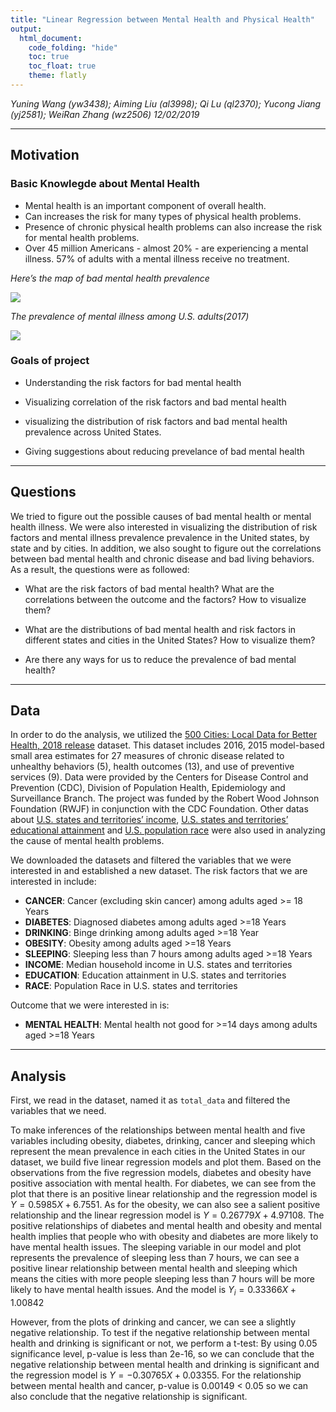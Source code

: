 ```yaml
---
title: "Linear Regression between Mental Health and Physical Health"
output: 
  html_document:
    code_folding: "hide"
    toc: true
    toc_float: true
    theme: flatly
---
```


*Yuning Wang (yw3438); Aiming Liu (al3998); Qi Lu (ql2370); Yucong Jiang (yj2581); WeiRan Zhang (wz2506)*
*12/02/2019*

***

## Motivation

### Basic Knowlegde about Mental Health

 - Mental health is an important component of overall health.
 - Can increases the risk for many types of physical health problems.
 - Presence of chronic physical health problems can also increase the risk for mental health problems.
 - Over 45 million Americans - almost 20% - are experiencing a mental illness. 57% of adults with a mental illness receive no treatment.
 
*Here's the map of bad mental health prevalence*

![](map.png)
 
*The prevalence of mental illness among U.S. adults(2017)*

![](prevalence of mental illness.png)
 
### Goals of project

 - Understanding the risk factors for bad mental health
 
 - Visualizing correlation of the risk factors and bad mental health
 
 - visualizing the distribution of risk factors and bad mental health prevalence across United States.
 
 - Giving suggestions about reducing prevelance of bad mental health

***

## Questions

We tried to figure out the possible causes of bad mental health or mental health illness. We were also interested in visualizing the distribution of risk factors and mental illness prevalence prevalence in the United states, by state and by cities. In addition, we also sought to figure out the correlations between bad mental health and chronic disease and bad living behaviors. As a result, the questions were as followed:

  - What are the risk factors of bad mental health? What are the correlations between the outcome and the factors? How to visualize them?
  
  - What are the distributions of bad mental health and risk factors in different states and cities in the United States? How to visualize them?
  
  - Are there any ways for us to reduce the prevalence of bad mental health?
  
***

## Data

In order to do the analysis, we utilized the [500 Cities: Local Data for Better Health, 2018 release](https://chronicdata.cdc.gov/500-Cities/500-Cities-Local-Data-for-Better-Health-2018-relea/6vp6-wxuq/data) dataset. This dataset includes 2016, 2015 model-based small area estimates for 27 measures of chronic disease related to unhealthy behaviors (5), health outcomes (13), and use of preventive services (9). Data were provided by the Centers for Disease Control and Prevention (CDC), Division of Population Health, Epidemiology and Surveillance Branch. The project was funded by the Robert Wood Johnson Foundation (RWJF) in conjunction with the CDC Foundation. Other datas about [U.S. states and territories' income](https://en.wikipedia.org/wiki/List_of_U.S._states_and_territories_by_income), [U.S. states and territories' educational attainment](https://en.wikipedia.org/wiki/List_of_U.S._states_and_territories_by_educational_attainment) and [U.S. population race](https://www.census.gov/newsroom/facts-for-features/2016/cb16-ff01.html) were also used in analyzing the cause of mental health problems.

We downloaded the datasets and filtered the variables that we were interested in and established a new dataset. The risk factors that we are interested in include:

 - **CANCER**: Cancer (excluding skin cancer) among adults aged >= 18 Years
 - **DIABETES**: Diagnosed diabetes among adults aged >=18 Years
 - **DRINKING**: Binge drinking among adults aged >=18 Year
 - **OBESITY**: Obesity among adults aged >=18 Years
 - **SLEEPING**: Sleeping less than 7 hours among adults aged >=18 Years
 - **INCOME**: Median household income in U.S. states and territories
 - **EDUCATION**: Education attainment in U.S. states and territories
 - **RACE**: Population Race in U.S. states and territories
 
Outcome that we were interested in is:
 
 - **MENTAL HEALTH**: Mental health not good for >=14 days among adults aged >=18 Years

***

## Analysis 

First, we read in the dataset, named it as `total_data` and filtered the variables that we need.

To make inferences of the relationships between mental health and five variables including obesity, diabetes, drinking, cancer and sleeping which represent the mean prevalence in each cities in the United States in our dataset, we build five linear regression models and plot them. Based on the observations from the five regression models, diabetes and obesity have positive association with mental health. For diabetes, we can see from the plot that there is an positive linear relationship and the regression model is $Y = 0.5985X + 6.7551$. As for the obesity, we can also see a salient positive relationship and the linear regression model is $Y = 0.26779X + 4.97108$. The positive relationships of diabetes and mental health and obesity and mental health implies that people who with obesity and diabetes are more likely to have mental health issues. The sleeping variable in our model and plot represents the prevalence of sleeping less than 7 hours, we can see a positive linear relationship between mental health and sleeping which means the cities with more people sleeping less than 7 hours will be more likely to have mental health issues. And the model is $Y_i = 0.33366X + 1.00842$  

However, from the plots of drinking and cancer, we can see a slightly negative relationship. To test if the negative relationship between mental health and drinking is significant or not, we perform a t-test: By using 0.05 significance level, p-value is less than 2e-16, so we can conclude that the negative relationship between mental health and drinking is significant and the regression model is $Y = -0.30765X + 0.03355$. For the relationship between mental health and cancer, p-value is 0.00149 < 0.05 so we can also conclude that the negative relationship is significant. 




